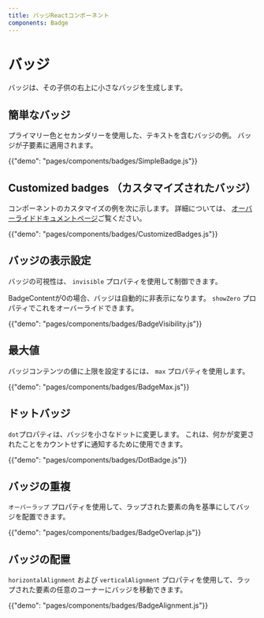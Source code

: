 ```yaml
---
title: バッジReactコンポーネント
components: Badge
---
```


# バッジ

<p class="description">バッジは、その子供の右上に小さなバッジを生成します。</p>

## 簡単なバッジ

プライマリー色とセカンダリーを使用した、テキストを含むバッジの例。 バッジが子要素に適用されます。

{{"demo": "pages/components/badges/SimpleBadge.js"}}

## Customized badges （カスタマイズされたバッジ）

コンポーネントのカスタマイズの例を次に示します。 詳細については、 [オーバーライドドキュメントページ](/customization/components/)ご覧ください。

{{"demo": "pages/components/badges/CustomizedBadges.js"}}

## バッジの表示設定

バッジの可視性は、 `invisible` プロパティを使用して制御できます。

BadgeContentが0の場合、バッジは自動的に非表示になります。 `showZero` プロパティでこれをオーバーライドできます。

{{"demo": "pages/components/badges/BadgeVisibility.js"}}

## 最大値

バッジコンテンツの値に上限を設定するには、 `max` プロパティを使用します。

{{"demo": "pages/components/badges/BadgeMax.js"}}

## ドットバッジ

`dot`プロパティは、バッジを小さなドットに変更します。 これは、何かが変更されたことをカウントせずに通知するために使用できます。

{{"demo": "pages/components/badges/DotBadge.js"}}

## バッジの重複

`オーバーラップ` プロパティを使用して、ラップされた要素の角を基準にしてバッジを配置できます。

{{"demo": "pages/components/badges/BadgeOverlap.js"}}

## バッジの配置

`horizontalAlignment` および `verticalAlignment` プロパティを使用して、ラップされた要素の任意のコーナーにバッジを移動できます。

{{"demo": "pages/components/badges/BadgeAlignment.js"}}
